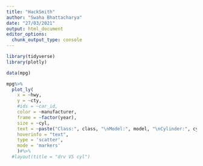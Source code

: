 ```yaml
---
title: "HackSmith"
author: "Swaha Bhattacharya"
date: "27/03/2021"
output: html_document
editor_options: 
  chunk_output_type: console
---
```


```r
library(tidyverse)
library(plotly)
```



```r
data(mpg)
```


```r
mpg%>%
  plot_ly(
    x = ~hwy,
    y = ~cty,
    #ids = ~car_id,
    color = ~manufacturer,
    frame = ~factor(year),
    size = ~cyl,
    text = ~paste("Class:", class, "\nModel:", model, "\nCylinder:", cyl),
    hoverinfo = "text",
    type = 'scatter',
    mode = 'markers'
    )#%>%
  #layout(title = "drv VS cyl")
```









